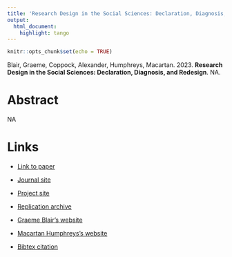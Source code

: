 ```yaml
---
title: 'Research Design in the Social Sciences: Declaration, Diagnosis, and Redesign'
output:
  html_document:
    highlight: tango
---
```


```r
knitr::opts_chunk$set(echo = TRUE)
```

Blair, Graeme, Coppock, Alexander, Humphreys, Macartan. 2023. <b>Research Design in the Social Sciences: Declaration, Diagnosis, and Redesign</b>. NA.

# Abstract
NA

# Links
 - <a href='book.declaredesign.org' target='_blank'>Link to paper</a>
 - <a href='https://press.princeton.edu/books/paperback/9780691199573/research-design-in-the-social-sciences'target='_blank'>Journal site</a>
 - <a href='book.declaredesign.org'target='_blank'>Project site</a>
 - <a href='https://doi.org/10.7910/DVN/HYVPO5'target='_blank'>Replication archive</a>

 - <a href= 'https://graemeblair.com' target='_blank'>Graeme Blair's website</a>
 - <a href= 'http://macartan.nyc' target='_blank'>Macartan Humphreys's website</a>
 - <a href='blair_coppock_humphreys_2023.txt'target='_blank'>Bibtex citation</a>

